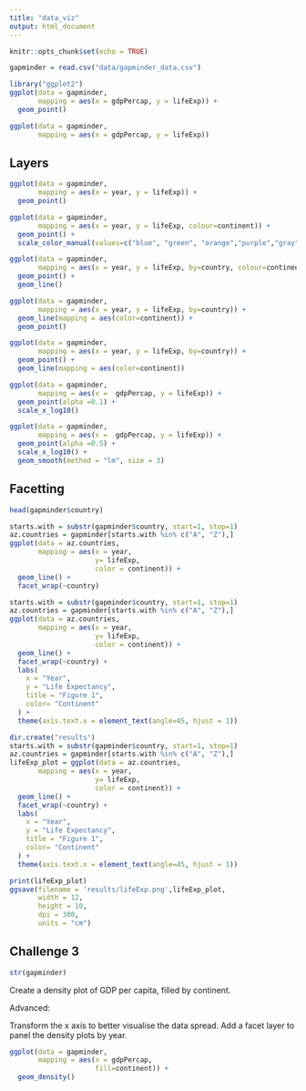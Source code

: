 ```yaml
---
title: "data_viz"
output: html_document
---
```


```r
knitr::opts_chunk$set(echo = TRUE)
```

```r
gapminder = read.csv("data/gapminder_data.csv")
```


```r
library("ggplot2")
ggplot(data = gapminder,
       mapping = aes(x = gdpPercap, y = lifeExp)) +
  geom_point()
```

```r
ggplot(data = gapminder,
       mapping = aes(x = gdpPercap, y = lifeExp)) 
```

## Layers


```r
ggplot(data = gapminder,
       mapping = aes(x = year, y = lifeExp)) +
  geom_point()
```


```r
ggplot(data = gapminder,
       mapping = aes(x = year, y = lifeExp, colour=continent)) +
  geom_point() +
  scale_color_manual(values=c("blue", "green", "orange","purple","gray"))
```

```r
ggplot(data = gapminder,
       mapping = aes(x = year, y = lifeExp, by=country, colour=continent)) +
  geom_point() +
  geom_line()
```


```r
ggplot(data = gapminder,
       mapping = aes(x = year, y = lifeExp, by=country)) +
  geom_line(mapping = aes(color=continent)) +
  geom_point()

```

```r
ggplot(data = gapminder,
       mapping = aes(x = year, y = lifeExp, by=country)) +
  geom_point() +
  geom_line(mapping = aes(color=continent))

```


```r
ggplot(data = gapminder,
       mapping = aes(x =  gdpPercap, y = lifeExp)) +
  geom_point(alpha =0.1) +
  scale_x_log10()
```


```r
ggplot(data = gapminder,
       mapping = aes(x =  gdpPercap, y = lifeExp)) +
  geom_point(alpha =0.5) +
  scale_x_log10() +
  geom_smooth(method = "lm", size = 3)
```

## Facetting

```r
head(gapminder$country)
```

```r
starts.with = substr(gapminder$country, start=1, stop=1)
az.countries = gapminder[starts.with %in% c("A", "Z"),]
ggplot(data = az.countries,
       mapping = aes(x = year,
                     y= lifeExp,
                     color = continent)) +
  geom_line() +
  facet_wrap(~country)
```

```r
starts.with = substr(gapminder$country, start=1, stop=1)
az.countries = gapminder[starts.with %in% c("A", "Z"),]
ggplot(data = az.countries,
       mapping = aes(x = year,
                     y= lifeExp,
                     color = continent)) +
  geom_line() +
  facet_wrap(~country) +
  labs(
    x = "Year",
    y = "Life Expectancy",
    title = "Figure 1",
    color= "Continent"
  ) +
  theme(axis.text.x = element_text(angle=45, hjust = 1))
```

```r
dir.create("results")
starts.with = substr(gapminder$country, start=1, stop=1)
az.countries = gapminder[starts.with %in% c("A", "Z"),]
lifeExp_plot = ggplot(data = az.countries,
       mapping = aes(x = year,
                     y= lifeExp,
                     color = continent)) +
  geom_line() +
  facet_wrap(~country) +
  labs(
    x = "Year",
    y = "Life Expectancy",
    title = "Figure 1",
    color= "Continent"
  ) +
  theme(axis.text.x = element_text(angle=45, hjust = 1))

print(lifeExp_plot)
ggsave(filename = 'results/lifeExp.png',lifeExp_plot,
       width = 12,
       height = 10,
       dpi = 300, 
       units = "cm")
```


## Challenge 3
```r
str(gapminder)
```
Create a density plot of GDP per capita, filled by continent.

Advanced:

Transform the x axis to better visualise the data spread.
Add a facet layer to panel the density plots by year.

```r
ggplot(data = gapminder,
       mapping = aes(x = gdpPercap,
                     fill=continent)) +
  geom_density()
```